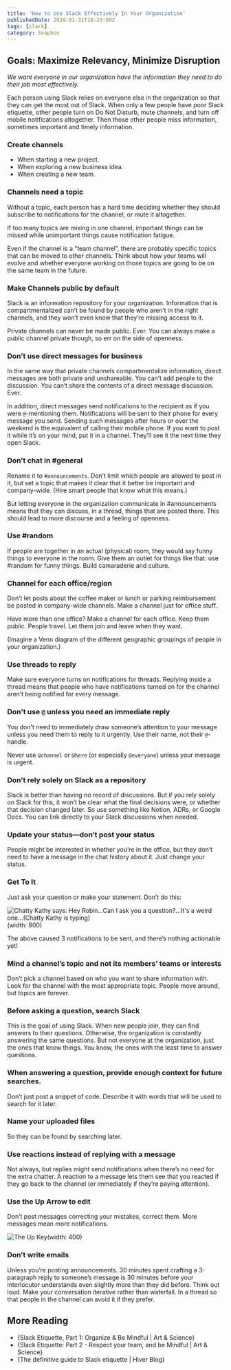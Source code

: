 ```yaml
---
title: 'How to Use Slack Effectively In Your Organization'
publishedDate: 2020-01-31T18:23:00Z
tags: [slack]
category: Soapbox
---
```



## Goals: Maximize Relevancy, Minimize Disruption

_We want everyone in our organization have the information they need to do their job most effectively._

Each person using Slack relies on everyone else in the organization so that they can get the most out of Slack. When only a few people have poor Slack etiquette, other people turn on Do Not Disturb, mute channels, and turn off mobile notifications altogether. Then those other people miss information, sometimes important and timely information.

### Create channels

- When starting a new project.
- When exploring a new business idea.
- When creating a new team.

### Channels need a topic

Without a topic, each person has a hard time deciding whether they should subscribe to notifications for the channel, or mute it altogether.

If too many topics are mixing in one channel, important things can be missed while unimportant things cause notification fatigue.

Even if the channel is a “team channel”, there are probably specific topics that can be moved to other channels. Think about how your teams will evolve and whether everyone working on those topics are going to be on the same team in the future.

### Make Channels public by default

Slack is an information repository for your organization. Information that is compartmentalized can’t be found by people who aren’t in the right channels, and they won’t even know that they’re missing access to it.

Private channels can never be made public. Ever. You can always make a public channel private though, so err on the side of openness.

### Don’t use direct messages for business

In the same way that private channels compartmentalize information, direct messages are both private and unshareable. You can’t add people to the discussion. You can’t share the contents of a direct message discussion. Ever.

In addition, direct messages send notifications to the recipient as if you were `@`-mentioning them. Notifications will be sent to their phone for every message you send. Sending such messages after hours or over the weekend is the equivalent of calling their mobile phone. If you want to post it while it’s on your mind, put it in a channel. They’ll see it the next time they open Slack.

### Don’t chat in #general

Rename it to `#announcements`. Don’t limit which people are allowed to post in it, but set a topic that makes it clear that it better be important and company-wide. (Hire smart people that know what this means.)

But letting everyone in the organization communicate in #announcements means that they can discuss, in a thread, things that are posted there. This should lead to more discourse and a feeling of openness.

### Use #random

If people are together in an actual (physical) room, they would say funny things to everyone in the room. Give them an outlet for things like that: use #random for funny things. Build camaraderie and culture.

### Channel for each office/region

Don’t let posts about the coffee maker or lunch or parking reimbursement be posted in company-wide channels. Make a channel just for office stuff.

Have more than one office? Make a channel for each office. Keep them public. People travel. Let them join and leave when they want.

(Imagine a Venn diagram of the different geographic groupings of people in your organization.)

### Use threads to reply

Make sure everyone turns on notifications for threads. Replying inside a thread means that people who have notifications turned on for the channel aren’t being notified for every message.

### Don't use `@` unless you need an immediate reply

You don't need to immediately draw someone’s attention to your message unless you need them to reply to it urgently. Use their name, not their `@`-handle.

Never use `@channel` or `@here` (or especially `@everyone`) unless your message is urgent.

### Don’t rely solely on Slack as a repository

Slack is better than having no record of discussions. But if you rely solely on Slack for this, it won’t be clear what the final decisions were, or whether that decision changed later. So use something like Notion, ADRs, or Google Docs. You can link directly to your Slack discussions when needed.

### Update your status—don’t post your status

People might be interested in whether you’re in the office, but they don’t need to have a message in the chat history about it. Just change your status.

### Get To It

Just ask your question or make your statement. Don’t do this:

![Chatty Kathy says: Hey Robin...Can I ask you a question?...It's a weird one...(Chatty Kathy is typing)](../../assets/slack-chatty-direct-message.png)(width: 800)

The above caused 3 notifications to be sent, and there’s nothing actionable yet!

### Mind a channel’s topic and not its members’ teams or interests

Don’t pick a channel based on who you want to share information with. Look for the channel with the most appropriate topic. People move around, but topics are forever.

### Before asking a question, search Slack

This is the goal of using Slack. When new people join, they can find answers to their questions. Otherwise, the organization is constantly answering the same questions. But not everyone at the organization, just the ones that know things. You know, the ones with the least time to answer questions.

### When answering a question, provide enough context for future searches.

Don’t just post a snippet of code. Describe it with words that will be used to search for it later.

### Name your uploaded files

So they can be found by searching later.

### Use reactions instead of replying with a message

Not always, but replies might send notifications when there’s no need for the extra chatter. A reaction to a message lets them see that you reacted if they go back to the channel (or immediately if they’re paying attention).

### Use the Up Arrow to edit

Don’t post messages correcting your mistakes, correct them. More messages mean more notifications.

![The Up Key](../../assets/slack-up-key.jpeg)(width: 400)

### Don’t write emails

Unless you’re posting announcements. 30 minutes spent crafting a 3-paragraph reply to someone’s message is 30 minutes before your interlocutor understands even slightly more than they did before. Think out loud. Make your conversation iterative rather than waterfall. In a thread so that people in the channel can avoid it if they prefer.

## More Reading

- {<ExternalLink href="https://artscience.ca/slack-etiquette-part-1-organize-be-mindful/">Slack Etiquette, Part 1: Organize & Be Mindful | Art & Science</ExternalLink>}
- {<ExternalLink href="https://artscience.ca/slack-etiquette-part-2-respect-your-team-and-be-mindful/">Slack Etiquette: Part 2 - Respect your team, and be Mindful | Art & Science</ExternalLink>}
- {<ExternalLink href="https://hiverhq.com/blog/slack-etiquette/">The definitive guide to Slack etiquette | Hiver Blog</ExternalLink>}
